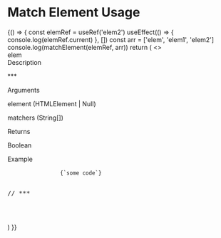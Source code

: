 

<Meta title="MDX/Helpers/Match Element" />

# Match Element Usage

<!-- add a plugin description -->

<Canvas>
  <Story name="Match Element Usage">
    {() => {
      const elemRef = useRef('elem2')
      useEffect(() => {
        console.log(elemRef.current)
      }, [])
      const arr = ['elem', 'elem1', 'elem2']
      console.log(matchElement(elemRef, arr))
      return (
        <>
          <div ref={elemRef} style={{ display: 'none' }}>
            elem
          </div>
          <div>
            <span className="font-bold">Description</span>
            <div className="p-2 pb-4">
              <p>***</p>
            </div>
          </div>
          <div>
            <span className="font-bold">Arguments</span>
            <div className="p-2 pb-4">
              <p className="ui-text-ink-secondary">
                element (HTMLElement | Null)
              </p>
              <p className="ui-text-ink-secondary">matchers (String[])</p>
            </div>
          </div>
          <div>
            <span className="font-bold">Returns</span>
            <p className="p-2 pb-4">
              <span className="ui-text-ink-secondary">Boolean</span>
            </p>
          </div>
          <span className="font-bold">Example</span>
          <div className="yobta-bg-paper-2 w-max p-4">
            <pre>
              <code>{`some code`}</code>
              <p className="ui-text-color-14 p-4">// ***</p>
            </pre>
          </div>
        </>
      )
    }}
  </Story>
</Canvas>
